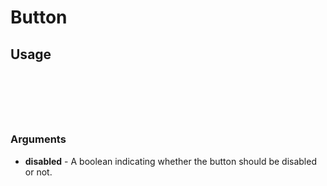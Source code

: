 
<Meta of={ButtonStory} title="Button" />

# Button

<Canvas of={ButtonStory.Base} />

## Usage

```ts
import { Button } from 'remindee-ui-kit';

const Example = () => {
  return <Button />;
};
```

### Arguments

- **disabled** - A boolean indicating whether the button should be disabled or not.
